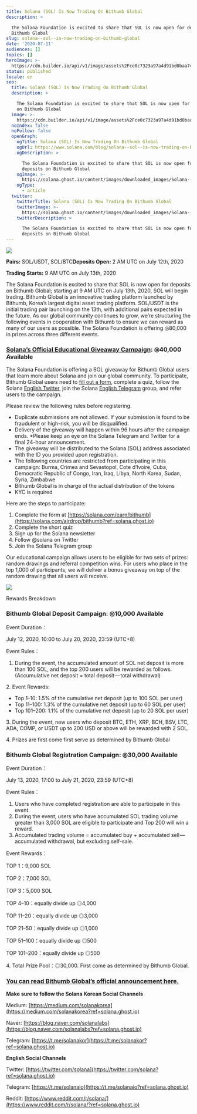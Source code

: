 ```yaml
---
title: Solana (SOL) Is Now Trading On Bithumb Global
description: >

  The Solana Foundation is excited to share that SOL is now open for deposits on
  Bithumb Global
slug: solana--sol--is-now-trading-on-bithumb-global
date: '2020-07-11'
audiences: []
topics: []
heroImage: >-
  https://cdn.builder.io/api/v1/image/assets%2Fce0c7323a97a4d91bd0baa7490ec9139%2F1ea7cdd28e874f89bdcf9ea1b787b1cc
status: published
locale: en
seo:
  title: Solana (SOL) Is Now Trading On Bithumb Global
  description: >

    The Solana Foundation is excited to share that SOL is now open for deposits
    on Bithumb Global
  image: >-
    https://cdn.builder.io/api/v1/image/assets%2Fce0c7323a97a4d91bd0baa7490ec9139%2F1ea7cdd28e874f89bdcf9ea1b787b1cc
  noIndex: false
  noFollow: false
  openGraph:
    ogTitle: Solana (SOL) Is Now Trading On Bithumb Global
    ogUrl: https://www.solana.com/blog/solana--sol--is-now-trading-on-bithumb-global
    ogDescription: >

      The Solana Foundation is excited to share that SOL is now open for
      deposits on Bithumb Global
    ogImage: >-
      https://solana.ghost.io/content/images/downloaded_images/Solana--SOL--Is-Now-Trading-On-Bithumb-Global/1-UGZM1BFl2bbVeEpyl8ZyRA-3.png
    ogType:
      - article
  twitter:
    twitterTitle: Solana (SOL) Is Now Trading On Bithumb Global
    twitterImage: >-
      https://solana.ghost.io/content/images/downloaded_images/Solana--SOL--Is-Now-Trading-On-Bithumb-Global/1-UGZM1BFl2bbVeEpyl8ZyRA-3.png
    twitterDescription: >

      The Solana Foundation is excited to share that SOL is now open for
      deposits on Bithumb Global
---
```


![](/solana--sol--is-now-trading-on-bithumb-global/image-1.jpg)

**Pairs:** SOL/USDT, SOL/BTC**Deposits Open:** 2 AM UTC on July 12th, 2020

**Trading Starts:** 9 AM UTC on July 13th, 2020

The Solana Foundation is excited to share that SOL is now open for deposits on Bithumb Global; starting at 9 AM UTC on July 13th, 2020, SOL will begin trading. Bithumb Global is an innovative trading platform launched by Bithumb, Korea’s largest digital asset trading platform. SOL/USDT is the initial trading pair launching on the 13th, with additional pairs expected in the future. As our global community continues to grow, we’re structuring the following events in cooperation with Bithumb to ensure we can reward as many of our users as possible. The Solana Foundation is offering ◎80,000 in prizes across three different events.

### [**Solana’s Official Educational Giveaway Campaign**](https://solana.com/earn/bithumb-global?ref=solana.ghost.io)**: ◎40,000 Available**

The Solana Foundation is offering a SOL giveaway for Bithumb Global users that learn more about Solana and join our global community. To participate, Bithumb Global users need to [fill out a form](https://solana.com/airdrop/bithumb?ref=solana.ghost.io), complete a quiz, follow the Solana [English Twitter](https://twitter.com/solana?ref=solana.ghost.io), join the Solana [English Telegram](https://t.me/solanaio?ref=solana.ghost.io) group, and refer users to the campaign.

Please review the following rules before registering.

-   Duplicate submissions are not allowed. If your submission is found to be fraudulent or high-risk, you will be disqualified.
-   Delivery of the giveaway will happen within 96 hours after the campaign ends. \*Please keep an eye on the Solana Telegram and Twitter for a final 24-hour announcement.
-   The giveaway will be distributed to the Solana (SOL) address associated with the ID you provided upon registration.
-   The following countries are restricted from participating in this campaign: Burma, Crimea and Sevastopol, Cote d’Ivoire, Cuba, Democratic Republic of Congo, Iran, Iraq, Libya, North Korea, Sudan, Syria, Zimbabwe
-   Bithumb Global is in charge of the actual distribution of the tokens
-   KYC is required

Here are the steps to participate:

1.  Complete the form at [https://solana.com/earn/bithumb](https://solana.com/airdrop/bithumb?ref=solana.ghost.io)
2.  Complete the short quiz
3.  Sign up for the Solana newsletter
4.  Follow @solana on Twitter
5.  Join the Solana Telegram group

Our educational campaign allows users to be eligible for two sets of prizes: random drawings and referral competition wins. For users who place in the top 1,000 of participants, we will deliver a bonus giveaway on top of the random drawing that all users will receive.

![](/solana--sol--is-now-trading-on-bithumb-global/image-2.jpg)

Rewards Breakdown

### **Bithumb Global Deposit Campaign: ◎10,000 Available**

Event Duration：

July 12, 2020, 10:00 to July 20, 2020, 23:59 (UTC+8)

Event Rules：

1.  During the event, the accumulated amount of SOL net deposit is more than 100 SOL, and the top 200 users will be rewarded as follows. (Accumulative net deposit = total deposit — total withdrawal)

2\. Event Rewards:

-   Top 1–10: 1.5% of the cumulative net deposit (up to 100 SOL per user)
-   Top 11–100: 1.3% of the cumulative net deposit (up to 60 SOL per user)
-   Top 101–200: 1.1% of the cumulative net deposit (up to 20 SOL per user)

3\. During the event, new users who deposit BTC, ETH, XRP, BCH, BSV, LTC, ADA, COMP, or USDT up to 200 USD or above will be rewarded with 2 SOL.

4\. Prizes are first come first serve as determined by Bithumb Global

### **Bithumb Global Registration Campaign: ◎30,000 Available**

Event Duration：

July 13, 2020, 17:00 to July 21, 2020, 23:59 (UTC+8)

Event Rules：

1.  Users who have completed registration are able to participate in this event.
2.  During the event, users who have accumulated SOL trading volume greater than 3,000 SOL are eligible to participate and Top 200 will win a reward.
3.  Accumulated trading volume = accumulated buy + accumulated sell — accumulated withdrawal, but excluding self-sale.

Event Rewards：

TOP 1：9,000 SOL

TOP 2：7,000 SOL

TOP 3：5,000 SOL

TOP 4–10：equally divide up ◎4,000

TOP 11–20：equally divide up ◎3,000

TOP 21–50：equally divide up ◎1,000

TOP 51–100：equally divide up ◎500

TOP 101–200：equally divide up ◎500

4\. Total Prize Pool：◎30,000. First come as determined by Bithumb Global.

### [**You can read Bithumb Global’s official announcement here.**](https://support.bithumb.pro/hc/en-us/articles/360050863794?ref=solana.ghost.io)

**Make sure to follow the Solana Korean Social Channels**

Medium: [https://medium.com/solanakorea](https://medium.com/solanakorea?ref=solana.ghost.io)

Naver: [https://blog.naver.com/solanalabs](https://blog.naver.com/solanalabs?ref=solana.ghost.io)

Telegram: [https://t.me/solanakor](https://t.me/solanakor?ref=solana.ghost.io)

**English Social Channels**

Twitter: [https://twitter.com/solana](https://twitter.com/solana?ref=solana.ghost.io)

Telegram: [https://t.me/solanaio](https://t.me/solanaio?ref=solana.ghost.io)

Reddit: [https://www.reddit.com/r/solana/](https://www.reddit.com/r/solana/?ref=solana.ghost.io)
